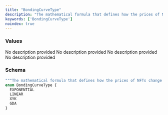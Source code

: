 ```yaml
---
title: "BondingCurveType"
description: "The mathematical formula that defines how the prices of NFTs change after each buy or sell within a pool."
keywords: ['BondingCurveType']
noindex: true
---
```


### Values

<ResponseField name="EXPONENTIAL" type="enum">
  No description provided
</ResponseField>

<ResponseField name="LINEAR" type="enum">
  No description provided
</ResponseField>

<ResponseField name="XYK" type="enum">
  No description provided
</ResponseField>

<ResponseField name="GDA" type="enum">
  No description provided
</ResponseField>

### Schema


```graphql 
"""The mathematical formula that defines how the prices of NFTs change after each buy or sell within a pool."""
enum BondingCurveType {
  EXPONENTIAL
  LINEAR
  XYK
  GDA
}
```
